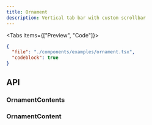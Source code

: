 ```yaml
---
title: Ornament
description: Vertical tab bar with custom scrollbar
---
```



<Tabs items={["Preview", "Code"]}>

<Tab value="Preview">
  <ComponentWrapper>
    <OrnamentExample />
  </ComponentWrapper>
</Tab>

<Tab value="Code">

```json doc-gen:file
{
  "file": "./components/examples/ornament.tsx",
  "codeblock": true
}
```

</Tab>
</Tabs>

## API

### OrnamentContents

<AutoTypeTable
  path="./components/core/ornament.tsx"
  name="OrnamentContentsApiProps"
/>

### OrnamentContent

<AutoTypeTable
  path="./components/core/ornament.tsx"
  name="OrnamentContentApiProps"
/>

